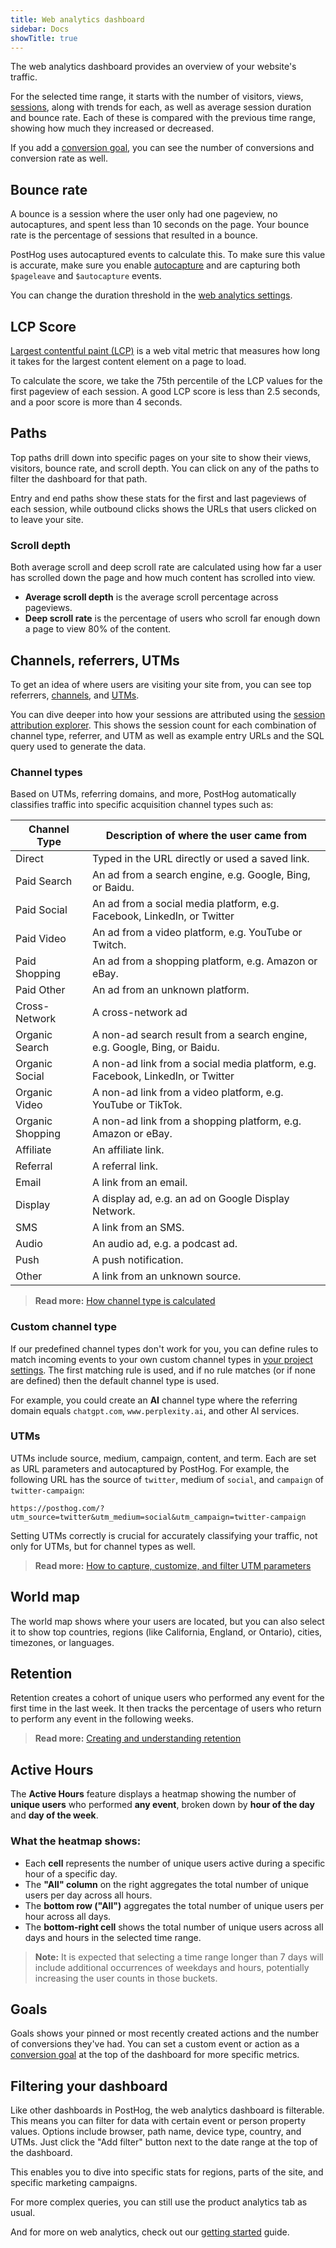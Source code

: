 ```yaml
---
title: Web analytics dashboard
sidebar: Docs
showTitle: true
---
```


The web analytics dashboard provides an overview of your website's traffic. 

For the selected time range, it starts with the number of visitors, views, [sessions](/docs/data/sessions), along with trends for each, as well as average session duration and bounce rate. Each of these is compared with the previous time range, showing how much they increased or decreased.

<ProductScreenshot
  imageLight = "https://res.cloudinary.com/dmukukwp6/image/upload/web_analytics_top_light_mode_2024_10_be53cf5325.png"
  imageDark = "https://res.cloudinary.com/dmukukwp6/image/upload/web_analytics_top_dark_mode_2024_10_6aa6dc9aeb.png"
  alt="Web analytics dashboard" 
  classes="rounded"
/>

If you add a [conversion goal](/docs/web-analytics/conversion-goals), you can see the number of conversions and conversion rate as well.

## Bounce rate

A bounce is a session where the user only had one pageview, no autocaptures, and spent less than 10 seconds on the page. Your bounce rate is the percentage of sessions that resulted in a bounce.

PostHog uses autocaptured events to calculate this. To make sure this value is accurate, make sure you enable [autocapture](/docs/product-analytics/autocapture) and are capturing both `$pageleave` and `$autocapture` events.

You can change the duration threshold in the [web analytics settings](https://app.posthog.com/settings/project-web-analytics).

## LCP Score

[Largest contentful paint (LCP)](https://web.dev/articles/lcp) is a web vital metric that measures how long it takes for the largest content element on a page to load. 

To calculate the score, we take the 75th percentile of the LCP values for the first pageview of each session. A good LCP score is less than 2.5 seconds, and a poor score is more than 4 seconds.

## Paths

Top paths drill down into specific pages on your site to show their views, visitors, bounce rate, and scroll depth. You can click on any of the paths to filter the dashboard for that path.

<ProductScreenshot
  imageLight = "https://res.cloudinary.com/dmukukwp6/image/upload/v1711580005/posthog.com/contents/images/docs/web-analytics/dashboard/paths-light.png" 
  imageDark = "https://res.cloudinary.com/dmukukwp6/image/upload/v1711580004/posthog.com/contents/images/docs/web-analytics/dashboard/paths-dark.png"
  alt="Web analytics dashboard" 
  classes="rounded"
/>

Entry and end paths show these stats for the first and last pageviews of each session, while outbound clicks shows the URLs that users clicked on to leave your site.

### Scroll depth

Both average scroll and deep scroll rate are calculated using how far a user has scrolled down the page and how much content has scrolled into view.

- **Average scroll depth** is the average scroll percentage across pageviews.
- **Deep scroll rate** is the percentage of users who scroll far enough down a page to view 80% of the content.

## Channels, referrers, UTMs

To get an idea of where users are visiting your site from, you can see top referrers, [channels](/docs/data/channel-type), and [UTMs](/docs/data/utm-segmentation).

<ProductScreenshot
  imageLight = "https://res.cloudinary.com/dmukukwp6/image/upload/v1711580002/posthog.com/contents/images/docs/web-analytics/dashboard/referrers-light.png" 
  imageDark = "https://res.cloudinary.com/dmukukwp6/image/upload/v1711580002/posthog.com/contents/images/docs/web-analytics/dashboard/referrers-dark.png"
  alt="Web analytics referrers" 
  classes="rounded"
/>

You can dive deeper into how your sessions are attributed using the [session attribution explorer](https://us.posthog.com/web/session-attribution-explorer). This shows the session count for each combination of channel type, referrer, and UTM as well as example entry URLs and the SQL query used to generate the data.

### Channel types

Based on UTMs, referring domains, and more, PostHog automatically classifies traffic into specific acquisition channel types such as:

| Channel Type     | Description of where the user came from                                         |
|------------------|---------------------------------------------------------------------------------|
| Direct           | Typed in the URL directly or used a saved link.                                 |
| Paid Search      | An ad from a search engine, e.g. Google, Bing, or Baidu.                        |
| Paid Social      | An ad from a social media platform, e.g. Facebook, LinkedIn, or Twitter         |
| Paid Video       | An ad from a video platform, e.g. YouTube or Twitch.                            |
| Paid Shopping    | An ad from a shopping platform, e.g. Amazon or eBay.                            |
| Paid Other       | An ad from an unknown platform.                                                 |
| Cross-Network    | A cross-network ad                                                              |
| Organic Search   | A non-ad search result from a search engine, e.g. Google, Bing, or Baidu.       |
| Organic Social   | A non-ad link from a social media platform, e.g. Facebook, LinkedIn, or Twitter |
| Organic Video    | A non-ad link from a video platform, e.g. YouTube or TikTok.                    |
| Organic Shopping | A non-ad link from a shopping platform, e.g. Amazon or eBay.                    |
| Affiliate        | An affiliate link.                                                              |
| Referral         | A referral link.                                                                |
| Email            | A link from an email.                                                           |
| Display          | A display ad, e.g. an ad on Google Display Network.                             |
| SMS              | A link from an SMS.                                                             |
| Audio            | An audio ad, e.g. a podcast ad.                                                 |
| Push             | A push notification.                                                            |
| Other            | A link from an unknown source.                                                  |

<ProductScreenshot
  imageLight = "https://res.cloudinary.com/dmukukwp6/image/upload/v1711580001/posthog.com/contents/images/docs/web-analytics/dashboard/channels-light.png" 
  imageDark = "https://res.cloudinary.com/dmukukwp6/image/upload/v1711580003/posthog.com/contents/images/docs/web-analytics/dashboard/channels-dark.png"
  alt="Web analytics channel types" 
  classes="rounded"
/>

> **Read more:** [How channel type is calculated](/docs/data/channel-type)

### Custom channel type



If our predefined channel types don't work for you, you can define rules to match incoming events to your own custom channel types in [your project settings](https://us.posthog.com/settings/project-web-analytics). The first matching rule is used, and if no rule matches (or if none are defined) then the default channel type is used.

For example, you could create an **AI** channel type where the referring domain equals `chatgpt.com`, `www.perplexity.ai`, and other AI services.

<ProductScreenshot
  imageLight = "https://res.cloudinary.com/dmukukwp6/image/upload/Clean_Shot_2024_12_04_at_16_48_30_2x_ea594a4d1c.png" 
  imageDark = "https://res.cloudinary.com/dmukukwp6/image/upload/Clean_Shot_2024_12_04_at_16_48_52_2x_12c92512c1.png"
  alt="Custom channel types" 
  classes="rounded"
/>

### UTMs

UTMs include source, medium, campaign, content, and term. Each are set as URL parameters and autocaptured by PostHog. For example, the following URL has the source of `twitter`, medium of `social`, and `campaign` of `twitter-campaign`:

`https://posthog.com/?utm_source=twitter&utm_medium=social&utm_campaign=twitter-campaign`

Setting UTMs correctly is crucial for accurately classifying your traffic, not only for UTMs, but for channel types as well. 

> **Read more:** [How to capture, customize, and filter UTM parameters](/docs/data/utm-segmentation)

## World map

The world map shows where your users are located, but you can also select it to show top countries, regions (like California, England, or Ontario), cities, timezones, or languages.

<ProductScreenshot
  imageLight = "https://res.cloudinary.com/dmukukwp6/image/upload/v1711579999/posthog.com/contents/images/docs/web-analytics/dashboard/regions-light.png" 
  imageDark = "https://res.cloudinary.com/dmukukwp6/image/upload/v1711580000/posthog.com/contents/images/docs/web-analytics/dashboard/regions-dark.png"
  alt="Web analytics regions" 
  classes="rounded"
/>

## Retention

Retention creates a cohort of unique users who performed any event for the first time in the last week. It then tracks the percentage of users who return to perform any event in the following weeks. 

<ProductScreenshot
  imageLight = "https://res.cloudinary.com/dmukukwp6/image/upload/v1711579998/posthog.com/contents/images/docs/web-analytics/dashboard/retention-light.png" 
  imageDark = "https://res.cloudinary.com/dmukukwp6/image/upload/v1711579997/posthog.com/contents/images/docs/web-analytics/dashboard/retention-dark.png"
  alt="Web analytics retention" 
  classes="rounded"
/>

> **Read more:** [Creating and understanding retention](/docs/product-analytics/retention)

## Active Hours

The **Active Hours** feature displays a heatmap showing the number of **unique users** who performed **any event**, broken down by **hour of the day** and **day of the week**.

### What the heatmap shows:
- Each **cell** represents the number of unique users active during a specific hour of a specific day.
- The **"All" column** on the right aggregates the total number of unique users per day across all hours.
- The **bottom row ("All")** aggregates the total number of unique users per hour across all days.
- The **bottom-right cell** shows the total number of unique users across all days and hours in the selected time range.

> **Note:** It is expected that selecting a time range longer than 7 days will include additional occurrences of weekdays and hours, potentially increasing the user counts in those buckets.

## Goals

Goals shows your pinned or most recently created actions and the number of conversions they've had. You can set a custom event or action as a [conversion goal](/docs/web-analytics/conversion-goals) at the top of the dashboard for more specific metrics.

<ProductScreenshot
  imageLight = "https://res.cloudinary.com/dmukukwp6/image/upload/Clean_Shot_2024_11_06_at_16_03_42_2x_bb31331709.png" 
  imageDark = "https://res.cloudinary.com/dmukukwp6/image/upload/Clean_Shot_2024_11_06_at_16_03_56_2x_c46b405ffa.png"
  alt="Web analytics goals" 
  classes="rounded"
/>

## Filtering your dashboard

Like other dashboards in PostHog, the web analytics dashboard is filterable. This means you can filter for data with certain event or person property values. Options include browser, path name, device type, country, and UTMs. Just click the "Add filter" button next to the date range at the top of the dashboard.

This enables you to dive into specific stats for regions, parts of the site, and specific marketing campaigns. 

For more complex queries, you can still use the product analytics tab as usual.

And for more on web analytics, check out our [getting started](/docs/web-analytics/getting-started) guide.

